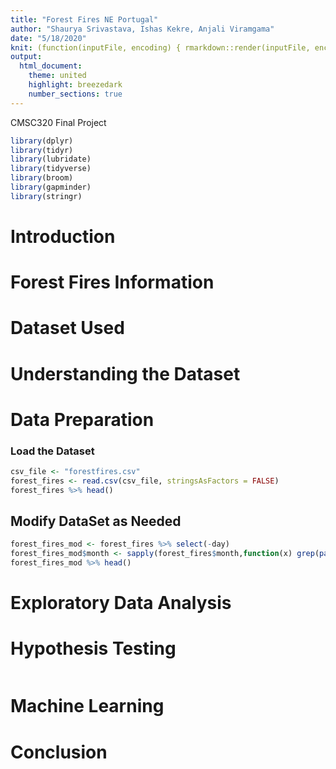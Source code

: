 ```yaml
---
title: "Forest Fires NE Portugal"
author: "Shaurya Srivastava, Ishas Kekre, Anjali Viramgama"
date: "5/18/2020"
knit: (function(inputFile, encoding) { rmarkdown::render(inputFile, encoding = encoding, output_file = file.path(dirname(inputFile), 'docs/index.html')) })
output:
  html_document:
    theme: united
    highlight: breezedark
    number_sections: true
---
```


CMSC320 Final Project

```r
library(dplyr)
library(tidyr)
library(lubridate)
library(tidyverse)
library(broom)
library(gapminder)
library(stringr)
```
 
# Introduction

# Forest Fires Information

# Dataset Used

# Understanding the Dataset

# Data Preparation

### Load the Dataset

```r
csv_file <- "forestfires.csv"
forest_fires <- read.csv(csv_file, stringsAsFactors = FALSE)
forest_fires %>% head()
```

## Modify DataSet as Needed 

```r
forest_fires_mod <- forest_fires %>% select(-day)
forest_fires_mod$month <- sapply(forest_fires$month,function(x) grep(paste("(?i)",x,sep=""),month.abb))
forest_fires_mod %>% head()
```

# Exploratory Data Analysis

# Hypothesis Testing

```r

```

# Machine Learning

# Conclusion